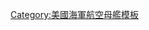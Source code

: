 {{military navigation
| name      = 尼米茲級航空母艦
| title     = [[尼米茲級核動力航空母艦]]
| style     = wide
| state     = {{{state|expanded}}}
| listclass = hlist
| list1  = 
* [[尼米茲號航空母艦|CVN-68 尼米茲號]]
* [[德懷特·D·艾森豪號航空母艦|CVN-69 -{zh-hant:艾森豪;zh-hans:艾森豪威尔}-號]]
* [[卡爾·文森號航空母艦|CVN-70 文森號]]
* [[西奧多·羅斯福號航空母艦|CVN-71 羅斯福號]]
* [[亞伯拉罕·林肯號航空母艦|CVN-72 林肯號]]
| list2  = 
* [[喬治·華盛頓號航空母艦|CVN-73 華盛頓號]]
* [[約翰·C·史坦尼斯號航空母艦|CVN-74 -{zh-hant:史坦尼斯;zh-hans:斯坦尼斯}-號]]
* [[哈瑞·S·杜魯門號航空母艦|CVN-75 杜魯門號]]
* [[隆納·雷根號航空母艦|CVN-76 -{zh-hant:雷根;zh-hans:里根}-號]]
* [[喬治·H·W·布希號航空母艦|CVN-77 -{zh-hant:布希;zh-hans:布什}-號]]
| below =
[[美國海軍航空母艦列表]]
}}<noinclude>
{{collapsible option}}
[[Category:尼米茲級核動力航空母艦| ]]
[[Category:美國海軍航空母艦模板]]
</noinclude>